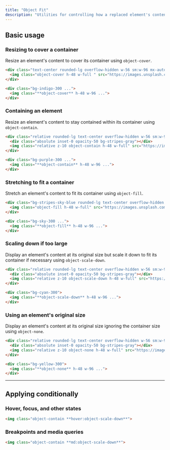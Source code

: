 ```yaml
---
title: "Object Fit"
description: "Utilities for controlling how a replaced element's content should be resized."
---
```




## Basic usage

### Resizing to cover a container

Resize an element's content to cover its container using `object-cover`.

```html {{ mode: 'example' }}
<div class="text-center rounded-lg overflow-hidden w-56 sm:w-96 mx-auto">
  <img class="object-cover h-48 w-full " src="https://images.unsplash.com/photo-1554629947-334ff61d85dc?ixid=MnwxMjA3fDB8MHxwaG90by1wYWdlfHx8fGVufDB8fHx8&ixlib=rb-1.2.1&auto=format&fit=crop&w=1024&h=1280&q=80" />
</div>
```

```html
<div class="bg-indigo-300 ...">
  <img class="**object-cover** h-48 w-96 ...">
</div>
```

### Containing an element

Resize an element's content to stay contained within its container using `object-contain`.

```html {{ mode: 'example' }}
<div class="relative rounded-lg text-center overflow-hidden w-56 sm:w-96 mx-auto">
  <div class="absolute inset-0 opacity-50 bg-stripes-gray"></div>
  <img class="relative z-10 object-contain h-48 w-full" src="https://images.unsplash.com/photo-1554629947-334ff61d85dc?ixid=MnwxMjA3fDB8MHxwaG90by1wYWdlfHx8fGVufDB8fHx8&ixlib=rb-1.2.1&auto=format&fit=crop&w=1024&h=1280&q=80" />
</div>
```

```html
<div class="bg-purple-300 ...">
  <img class="**object-contain** h-48 w-96 ...">
</div>
```

### Stretching to fit a container

Stretch an element's content to fit its container using `object-fill`.

```html {{ mode: 'example' }}
<div class="bg-stripes-sky-blue rounded-lg text-center overflow-hidden w-56 sm:w-96 mx-auto">
  <img class="object-fill h-48 w-full" src="https://images.unsplash.com/photo-1554629947-334ff61d85dc?ixid=MnwxMjA3fDB8MHxwaG90by1wYWdlfHx8fGVufDB8fHx8&ixlib=rb-1.2.1&auto=format&fit=crop&w=1024&h=1280&q=80" />
</div>
```

```html
<div class="bg-sky-300 ...">
  <img class="**object-fill** h-48 w-96 ...">
</div>
```

### Scaling down if too large

Display an element's content at its original size but scale it down to fit its container if necessary using `object-scale-down`.

```html {{ mode: 'example' }}
<div class="relative rounded-lg text-center overflow-hidden w-56 sm:w-96 mx-auto">
  <div class="absolute inset-0 opacity-50 bg-stripes-gray"></div>
  <img class="relative z-10 object-scale-down h-48 w-full" src="https://images.unsplash.com/photo-1554629947-334ff61d85dc?ixid=MnwxMjA3fDB8MHxwaG90by1wYWdlfHx8fGVufDB8fHx8&ixlib=rb-1.2.1&auto=format&fit=crop&w=128&h=160&q=80" />
</div>
```

```html
<div class="bg-cyan-300">
  <img class="**object-scale-down** h-48 w-96 ...">
</div>
```

### Using an element's original size

Display an element's content at its original size ignoring the container size using `object-none`.

```html {{ mode: 'example' }}
<div class="relative rounded-lg text-center overflow-hidden w-56 sm:w-96 mx-auto">
  <div class="absolute inset-0 opacity-50 bg-stripes-gray"></div>
  <img class="relative z-10 object-none h-48 w-full" src="https://images.unsplash.com/photo-1554629947-334ff61d85dc?ixid=MnwxMjA3fDB8MHxwaG90by1wYWdlfHx8fGVufDB8fHx8&ixlib=rb-1.2.1&auto=format&fit=crop&w=1024&h=1280&q=80" />
</div>
```

```html
<div class="bg-yellow-300">
  <img class="**object-none** h-48 w-96 ...">
</div>
```

---

## <Heading ignore>Applying conditionally</Heading>

### <Heading ignore>Hover, focus, and other states</Heading>

<HoverFocusAndOtherStates defaultClass="object-contain" featuredClass="object-scale-down">

```html
<img class="object-contain **hover:object-scale-down**">
```

</HoverFocusAndOtherStates>

### <Heading ignore>Breakpoints and media queries</Heading>

<BreakpointsAndMediaQueries defaultClass="object-contain" featuredClass="object-scale-down">

```html
<img class="object-contain **md:object-scale-down**">
```

</BreakpointsAndMediaQueries>
